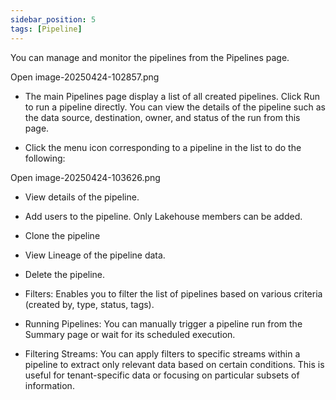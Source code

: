 ```yaml
---
sidebar_position: 5
tags: [Pipeline]
---
```

You can manage and monitor the pipelines from the Pipelines page.

Open image-20250424-102857.png

-   The main Pipelines page display a list of all created pipelines. Click Run to run a pipeline directly. You can view the details of the pipeline such as the data source, destination, owner, and status of the run from this page.
    
-   Click the menu icon corresponding to a pipeline in the list to do the following:
    

Open image-20250424-103626.png

-   View details of the pipeline.
    
-   Add users to the pipeline. Only Lakehouse members can be added.
    
-   Clone the pipeline
    
-   View Lineage of the pipeline data.
    
-   Delete the pipeline.
    

-   Filters: Enables you to filter the list of pipelines based on various criteria (created by, type, status, tags).
    
-   Running Pipelines: You can manually trigger a pipeline run from the Summary page or wait for its scheduled execution.
    
-   Filtering Streams: You can apply filters to specific streams within a pipeline to extract only relevant data based on certain conditions. This is useful for tenant-specific data or focusing on particular subsets of information.
    